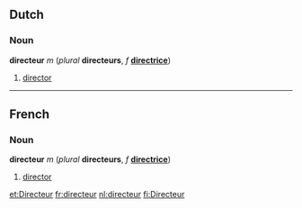 ==Dutch==
===Noun===
'''directeur''' ''m'' (''plural'' '''directeurs''', ''f'' '''[[directrice]]''')

#[[director]]

----
==French==
===Noun===
'''directeur''' ''m'' (''plural'' '''directeurs''', ''f'' '''[[directrice]]''')

#[[director]]

[[et:Directeur]]
[[fr:directeur]]
[[nl:directeur]]
[[fi:Directeur]]